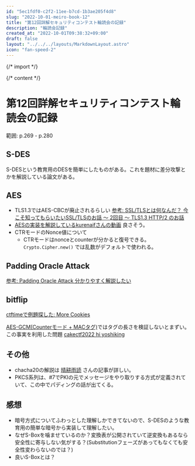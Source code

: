 ```yaml
---
id: "5ec1fdf0-c2f2-11ee-b7cd-1b3ae205f4d8"
slug: "2022-10-01-meiro-book-12"
title: "第12回詳解セキュリティコンテスト輪読会の記録"
description: "輪読会記録"
created_at: "2022-10-01T09:38:32+09:00"
draft: false
layout: "../../../layouts/MarkdownLayout.astro"
icon: "fan-speed-2"
---
```


{/* import */}


{/* content */}

# 第12回詳解セキュリティコンテスト輪読会の記録

範囲: p.269 - p.280

## S-DES

S-DESという教育用のDESを簡単にしたものがある。これを題材に差分攻撃とかを解説している論文がある。

## AES

- TLS1.3ではAES-CBCが廃止されるらしい [参考: SSL/TLSとは何なんだ？ 今こそ知ってもらいたいSSL/TLSのお話 〜 2回目 〜 TLS1.3 HTTP/2 のお話](https://knowledge.sakura.ad.jp/21470/#i-8)
- [AESの実装を解説しているkurenaifさんの動画](https://www.youtube.com/watch?v=Lr37P_kew2Y&ab_channel=kurenaif) 良さそう。
- CTRモードのNonce値について
  - CTRモードはnonceとcounterが分かると復号できる。 `Crypto.Cipher.new()` では乱数がデフォルトで使われる。

## Padding Oracle Attack

[参考: Padding Oracle Attack 分かりやすく解説したい](https://partender810.hatenablog.com/entry/2021/06/08/225105)

## bitflip

[ctftimeで例題探した: More Cookies](https://ctftime.org/writeup/27021)

[AES-GCM(Counterモード + MACタグ)](https://ja.wikipedia.org/wiki/Galois/Counter_Mode)ではタグの長さを検証しないとまずい。
この事実を利用した問題 [cakectf2022 hi yoshiking](https://furutsuki.hatenablog.com/entry/2022/09/05/000733#hi-yoshiking)

## その他

- chacha20の解説は [晴耕雨読](https://tex2e.github.io/blog/crypto/chacha20poly1305) さんの記事が詳しい。
- PKCS系列は、#7でPKIの元でメッセージをやり取りする方式が定義されていて、この中でパディングの話が出てくる。

## 感想

- 暗号方式についてふわっとした理解しかできてないので、S-DESのような教育用の簡単な暗号から実装して理解したい。
- なぜS-Boxを噛ませているのか？変換表が公開されていて逆変換もあるなら安全性に寄与しない気がする？(Substitutionフェーズがあってもなくても安全性変わらないのでは？)
- 良いS-Boxとは？

